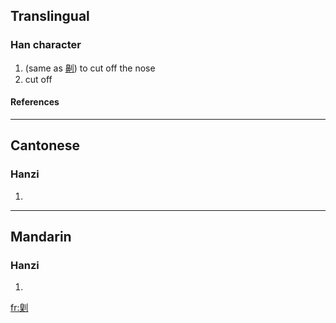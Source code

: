 ==Translingual==
===Han character===
{{Han char|rn=18|rad=刀|as=10|sn=12|four=|canj=竹木中弓 (HDLN)}}
# (same as [[劓]]) to cut off the nose
# cut off
====References====
{{Han ref|kx=0142.290|hdz=10350.120|uh=34F7|ud=13559}}

----
==Cantonese==
===Hanzi===
{{yue-hanzi|jyut=|y=ji6, nau4}}
# {{defn|Cantonese}}

----
==Mandarin==
===Hanzi===
{{cmn-hanzi|pin=[[yì]] ([[yi4]])|wg=i<sup>4</sup>}}
# {{defn|Mandarin}}

[[fr:㓷]]